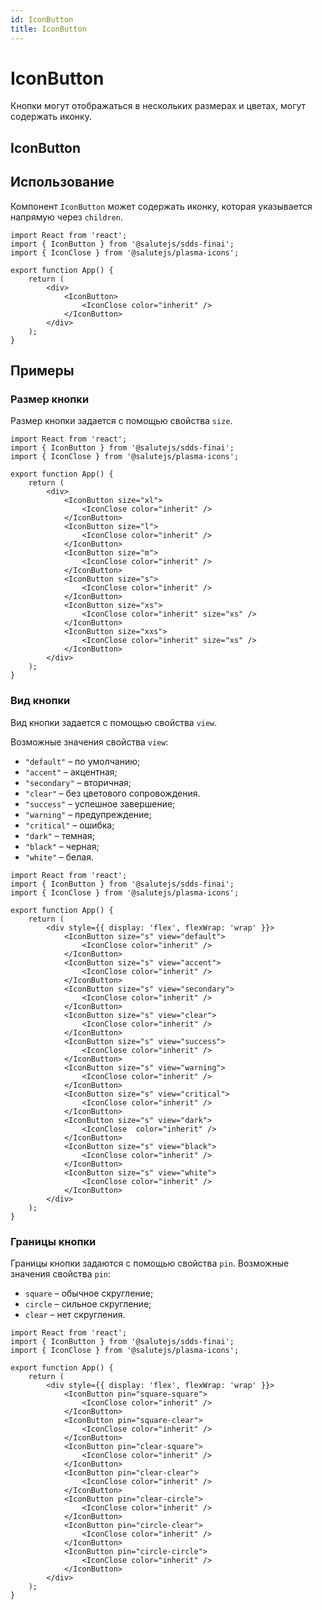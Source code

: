 ```yaml
---
id: IconButton
title: IconButton
---
```



# IconButton
Кнопки могут отображаться в нескольких размерах и цветах, могут содержать иконку.

## IconButton
<Description name="IconButton" />
<PropsTable name="IconButton" exclude={['css']} />

## Использование
Компонент `IconButton` может содержать иконку, которая указывается напрямую через `children`.

```tsx live
import React from 'react';
import { IconButton } from '@salutejs/sdds-finai';
import { IconClose } from '@salutejs/plasma-icons';

export function App() {
    return (
        <div>
            <IconButton>
                <IconClose color="inherit" />
            </IconButton>
        </div>
    );
}
```

## Примеры

### Размер кнопки
Размер кнопки задается с помощью свойства `size`.

```tsx live
import React from 'react';
import { IconButton } from '@salutejs/sdds-finai';
import { IconClose } from '@salutejs/plasma-icons';

export function App() {
    return (
        <div>
            <IconButton size="xl">
                <IconClose color="inherit" />
            </IconButton>
            <IconButton size="l">
                <IconClose color="inherit" />
            </IconButton>
            <IconButton size="m">
                <IconClose color="inherit" />
            </IconButton>
            <IconButton size="s">
                <IconClose color="inherit" />
            </IconButton>
            <IconButton size="xs">
                <IconClose color="inherit" size="xs" />
            </IconButton>
            <IconButton size="xxs">
                <IconClose color="inherit" size="xs" />
            </IconButton>
        </div>
    );
}
```

### Вид кнопки
Вид кнопки задается с помощью свойства `view`.

Возможные значения свойства `view`:
+ `"default"` – по умолчанию;
+ `"accent"` – акцентная;
+ `"secondary"` – вторичная;
+ `"clear"` – без цветового сопровождения.
+ `"success"` – успешное завершение;
+ `"warning"` – предупреждение;
+ `"critical"` – ошибка;
+ `"dark"` – темная;
+ `"black"` – черная;
+ `"white"` – белая.

```tsx live
import React from 'react';
import { IconButton } from '@salutejs/sdds-finai';
import { IconClose } from '@salutejs/plasma-icons';

export function App() {
    return (
        <div style={{ display: 'flex', flexWrap: 'wrap' }}>
            <IconButton size="s" view="default">
                <IconClose color="inherit" />
            </IconButton>
            <IconButton size="s" view="accent">
                <IconClose color="inherit" />
            </IconButton>
            <IconButton size="s" view="secondary">
                <IconClose color="inherit" />
            </IconButton>
            <IconButton size="s" view="clear">
                <IconClose color="inherit" />
            </IconButton>
            <IconButton size="s" view="success">
                <IconClose color="inherit" />
            </IconButton>
            <IconButton size="s" view="warning">
                <IconClose color="inherit" />
            </IconButton>
            <IconButton size="s" view="critical">
                <IconClose color="inherit" />
            </IconButton>
            <IconButton size="s" view="dark">
                <IconClose  color="inherit" />
            </IconButton>
            <IconButton size="s" view="black">
                <IconClose color="inherit" />
            </IconButton>
            <IconButton size="s" view="white">
                <IconClose color="inherit" />
            </IconButton>
        </div>
    );
}
```

### Границы кнопки
Границы кнопки задаются с помощью свойства `pin`. Возможные значения свойства `pin`:
+ `square` – обычное скругление;
+ `circle` – сильное скругление;
+ `clear` – нет скругления.

```tsx live
import React from 'react';
import { IconButton } from '@salutejs/sdds-finai';
import { IconClose } from '@salutejs/plasma-icons';

export function App() {
    return (
        <div style={{ display: 'flex', flexWrap: 'wrap' }}>
            <IconButton pin="square-square">
                <IconClose color="inherit" />
            </IconButton>
            <IconButton pin="square-clear">
                <IconClose color="inherit" />
            </IconButton>
            <IconButton pin="clear-square">
                <IconClose color="inherit" />
            </IconButton>
            <IconButton pin="clear-clear">
                <IconClose color="inherit" />
            </IconButton>
            <IconButton pin="clear-circle">
                <IconClose color="inherit" />
            </IconButton>
            <IconButton pin="circle-clear">
                <IconClose color="inherit" />
            </IconButton>
            <IconButton pin="circle-circle">
                <IconClose color="inherit" />
            </IconButton>
        </div>
    );
}
```
